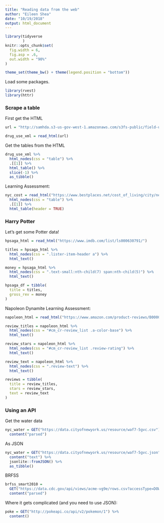 ```yaml
---
title: "Reading data from the web"
author: "Eileen Shea"
date: "10/19/2018"
output: html_document
---
```


```r
library(tidyverse
        )
knitr::opts_chunk$set(
  fig.width = 6,
  fig.asp = .6,
  out.width = "90%"
)

theme_set(theme_bw() + theme(legend.position = "bottom"))
```

Load some packages.

```r
library(rvest)
library(httr)
```

### Scrape a table

First get the HTML

```r
url = "http://samhda.s3-us-gov-west-1.amazonaws.com/s3fs-public/field-uploads/2k15StateFiles/NSDUHsaeShortTermCHG2015.htm"

drug_use_xml = read_html(url)
```

Get the tables from the HTML

```r
drug_use_xml %>%
  html_nodes(css = "table") %>% 
  .[[1]] %>% 
  html_table() %>% 
  slice(-1) %>% 
  as_tibble()
```

Learning Assessment:

```r
nyc_cost = read_html("https://www.bestplaces.net/cost_of_living/city/new_york/new_york") %>%
  html_nodes(css = "table") %>%
  .[[1]] %>%
  html_table(header = TRUE)
```

### Harry Potter

Let's get some Potter data!

```r
hpsaga_html = read_html("https://www.imdb.com/list/ls000630791/") 

titles = hpsaga_html %>% 
  html_nodes(css = ".lister-item-header a") %>% 
  html_text()

money = hpsaga_html %>% 
  html_nodes(css = ".text-small:nth-child(7) span:nth-child(5)") %>% 
  html_text()

hpsaga_df = tibble(
  title = titles, 
  gross_rev = money
)
``` 

Napoleon Dynamite Learning Assessment:

```r
napoleon_html = read_html("https://www.amazon.com/product-reviews/B00005JNBQ/ref=cm_cr_arp_d_viewopt_rvwer?ie=UTF8&reviewerType=avp_only_reviews&sortBy=recent&pageNumber=1")

review_titles = napoleon_html %>% 
  html_nodes(css = "#cm_cr-review_list .a-color-base") %>% 
  html_text()

review_stars = napoleon_html %>% 
  html_nodes(css = "#cm_cr-review_list .review-rating") %>% 
  html_text()

review_text = napoleon_html %>% 
  html_nodes(css = ".review-text") %>% 
  html_text()

reviews = tibble(
  title = review_titles,
  stars = review_stars,
  text = review_text
)
```

### Using an API

Get the water data

```r
nyc_water = GET("https://data.cityofnewyork.us/resource/waf7-5gvc.csv") %>% 
  content("parsed")
```

As JSON

```r
nyc_water = GET("https://data.cityofnewyork.us/resource/waf7-5gvc.json") %>% 
  content("text") %>%
  jsonlite::fromJSON() %>%
  as_tibble()
```

BRFSS

```r
brfss_smart2010 = 
  GET("https://data.cdc.gov/api/views/acme-vg9e/rows.csv?accessType=DOWNLOAD") %>% 
  content("parsed")
```

Where it gets complicated (and you need to use JSON):

```r
poke = GET("http://pokeapi.co/api/v2/pokemon/1") %>%
  content()
```
